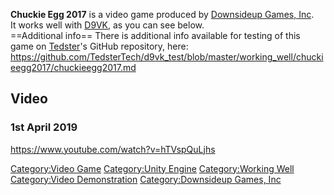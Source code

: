 <strong>Chuckie Egg 2017</strong> is a video game produced by [[Downsideup Games, Inc]].
<br />
It works well with [[D9VK]], as you can see below.
<br />
==Additional info==
There is additional info available for testing of this game on [[User:Tedster|Tedster]]'s GitHub repository, here:
<br />
https://github.com/TedsterTech/d9vk_test/blob/master/working_well/chuckieegg2017/chuckieegg2017.md

==Video==
===1st April 2019===
<youtube>https://www.youtube.com/watch?v=hTVspQuLjhs</youtube>

[[Category:Video Game]]
[[Category:Unity Engine]]
[[Category:Working Well]]
[[Category:Video Demonstration]]
[[Category:Downsideup Games, Inc]]

